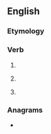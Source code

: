 ==English==

===Etymology===
{{suffix|ought|est|lang=en}}

===Verb===
{{head|en|verb form|cat2=verb simple past forms|cat3=second-person singular forms}}

# {{en-archaic second-person singular of|ought}}
# {{lb|en|archaic}} {{second-person singular past of|owe|lang=en}}
# {{lb|en|archaic}} {{second-person singular past of|ought|lang=en}}

===Anagrams===
* {{anagrams|en|toughest}}